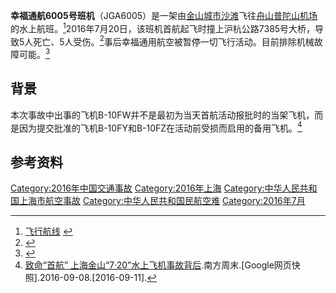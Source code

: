 {{Expand|time=2016-07-20T13:37:48+00:00}}
{{outdated|time=2017-09-27}}
{{Infobox aircraft occurrence
|name=幸福通航6005号班机
|image=SE-KTH Cessna 208 Caravan VBY.jpg
|caption = 与失事客机相似的塞斯纳208B
|occurrence_type=事故
|date=2016-07-20
|summary=撞桥
|site={{China Expwy Name|G60|[[沪昆高速公路|]]}}{{China Expwy Name|G92|[[杭州湾环线高速公路|]]}}沪杭公路7385号大桥
|passengers=8
|crew=2
|injuries=5
|fatalities=5
|aircraft_type=[[Cessna_208|塞斯纳208B]]
|operator=[[幸福通用航空|幸福通用航空]]
|tail_number=B-10FW
|origin={{CHN}}上海[[金山幸福水上机场|金山幸福水上机场]]
|destination={{CHN}}[[舟山普陀山机场|舟山普陀山机场]]
}}

'''幸福通航6005号班机'''（JGA6005）是一架由[[金山城市沙滩|金山城市沙滩]]飞往[[舟山普陀山机场|舟山普陀山机场]]的水上航班。<ref>[http://wap.joyga.com.cn/text104.html 飞行航线] {{webarchive|url=https://web.archive.org/web/20160814183806/http://wap.joyga.com.cn/text104.html |date=2016-08-14 }}</ref>2016年7月20日，该班机首航起飞时撞上沪杭公路7385号大桥，导致5人死亡、5人受伤。<ref>{{Cite news|title=中航工业旗下幸福通航水上飞机首航事故 致使5人死亡|author=中国经营网|url=http://finance.sina.com.cn/chanjing/gsnews/2016-07-20/doc-ifxuapvw2440842.shtml|work=新浪财经|date=2016-07-20|accessdate=2016-07-20|archive-date=2016-07-21|archive-url=https://web.archive.org/web/20160721123017/http://finance.sina.com.cn/chanjing/gsnews/2016-07-20/doc-ifxuapvw2440842.shtml|dead-url=no}}</ref>事后幸福通用航空被暂停一切飞行活动。目前排除机械故障可能。<ref>{{Cite web|url=http://www.thepaper.cn/newsDetail_forward_1514635|title=上海金山水上飞机事故调查：排除故障可能，将核实机组资质_浦江头条_澎湃新闻-The Paper|accessdate=2016-08-16|work=www.thepaper.cn|archive-date=2016-12-13|archive-url=https://web.archive.org/web/20161213160948/http://www.thepaper.cn/newsDetail_forward_1514635|dead-url=no}}</ref>

== 背景 ==
本次事故中出事的飞机B-10FW并不是最初为当天首航活动报批时的当架飞机，而是因为提交批准的飞机B-10FY和B-10FZ在活动前受损而启用的备用飞机。<ref>[http://webcache.googleusercontent.com/search?q=cache:Mr40YuXaVfcJ:www.infzm.com/content/119471+ 致命“首航” 上海金山“7·20”水上飞机事故背后].南方周末.[Google网页快照].2016-09-08.[2016-09-11].</ref>

==参考资料==
{{Reflist}}

{{2016年航空事故}}
{{中华人民共和国航空事故}}

[[Category:2016年中国交通事故|Category:2016年中国交通事故]]
[[Category:2016年上海|Category:2016年上海]]
[[Category:中华人民共和国上海市航空事故|Category:中华人民共和国上海市航空事故]]
[[Category:中华人民共和国民航空难|Category:中华人民共和国民航空难]]
[[Category:2016年7月|Category:2016年7月]]